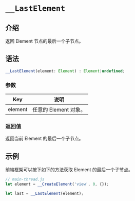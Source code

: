 # `__LastElement`

## 介绍

返回 Element 节点的最后一个子节点。

## 语法

```jsx
__LastElement(element: Element) : Element|undefined;
```

### 参数

|   Key   | 说明                  |
| :-----: | --------------------- |
| element | 任意的 Element 对象。 |

### 返回值

返回当前 Element 的最后一个子节点。

## 示例

前端框架可以按下如下的方法获取 Element 的最后一个子节点。

```jsx
// main-thread.js
let element = __CreateElement('view', 0, {});

let last = __LastElement(element);
```
